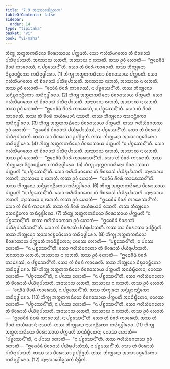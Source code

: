 ```yaml
---
title: "7.9 ᩋᨶᩣᩈᩣᨴᩮᩤᩊᩈᨠ"
tableOfContents: false
sidebar:
  order: 14
type: "tipitaka"
basket: "vi"
book: "vi-maha"
---
```



<DynamicBreadcrumb />

<Division number="318" book="vi-maha">

<Paragraph number="1469" book="vi-maha">
ᨽᩥᨠ᩠ᨡᩩ ᩋᨲ᩠ᨳᨲᨠᨳᩥᨶᩮᩣ ᨧᩦᩅᩁᩣᩈᩣᨿ ᨸᨠ᩠ᨠᨾᨲᩥ. ᩈᩮᩣ ᨻᩉᩥᩈᩦᨾᨣᨲᩮᩣ ᨲᩴ ᨧᩦᩅᩁᩣᩈᩴ ᨸᨿᩥᩁᩩᨸᩣᩈᨲᩥ. ᩋᨶᩣᩈᩣᨿ ᩃᨽᨲᩥ, ᩋᩣᩈᩣᨿ ᨶ ᩃᨽᨲᩥ. ᨲᩔ ᩑᩅᩴ ᩉᩮᩣᨲᩥ—  “ᩍᨵᩮᩅᩥᨾᩴ ᨧᩦᩅᩁᩴ ᨠᩣᩁᩮᩔᩴ, ᨶ ᨸᨧ᩠ᨧᩮᩔᨶ᩺”ᨲᩥ. ᩈᩮᩣ ᨲᩴ ᨧᩦᩅᩁᩴ ᨠᩣᩁᩮᨲᩥ. ᨲᩔ ᨽᩥᨠ᩠ᨡᩩᨶᩮᩣ ᨶᩥᨭ᩠ᨮᩣᨶᨶ᩠ᨲᩥᨠᩮᩣ ᨠᨳᩥᨶᩩᨴ᩠ᨵᩤᩁᩮᩣ. (1)
</Paragraph>

<Paragraph number="1470" book="vi-maha">
ᨽᩥᨠ᩠ᨡᩩ ᩋᨲ᩠ᨳᨲᨠᨳᩥᨶᩮᩣ ᨧᩦᩅᩁᩣᩈᩣᨿ ᨸᨠ᩠ᨠᨾᨲᩥ. ᩈᩮᩣ ᨻᩉᩥᩈᩦᨾᨣᨲᩮᩣ ᨲᩴ ᨧᩦᩅᩁᩣᩈᩴ ᨸᨿᩥᩁᩩᨸᩣᩈᨲᩥ. ᩋᨶᩣᩈᩣᨿ ᩃᨽᨲᩥ, ᩋᩣᩈᩣᨿ ᨶ ᩃᨽᨲᩥ. ᨲᩔ ᩑᩅᩴ ᩉᩮᩣᨲᩥ—  “ᨶᩮᩅᩥᨾᩴ ᨧᩦᩅᩁᩴ ᨠᩣᩁᩮᩔᩴ, ᨶ ᨸᨧ᩠ᨧᩮᩔᨶ᩺”ᨲᩥ. ᨲᩔ ᨽᩥᨠ᩠ᨡᩩᨶᩮᩣ ᩈᨶ᩠ᨶᩥᨭ᩠ᨮᩣᨶᨶ᩠ᨲᩥᨠᩮᩣ ᨠᨳᩥᨶᩩᨴ᩠ᨵᩤᩁᩮᩣ. (2)
</Paragraph>

<Paragraph number="1471" book="vi-maha">
ᨽᩥᨠ᩠ᨡᩩ ᩋᨲ᩠ᨳᨲᨠᨳᩥᨶᩮᩣ ᨧᩦᩅᩁᩣᩈᩣᨿ ᨸᨠ᩠ᨠᨾᨲᩥ. ᩈᩮᩣ ᨻᩉᩥᩈᩦᨾᨣᨲᩮᩣ ᨲᩴ ᨧᩦᩅᩁᩣᩈᩴ ᨸᨿᩥᩁᩩᨸᩣᩈᨲᩥ. ᩋᨶᩣᩈᩣᨿ ᩃᨽᨲᩥ, ᩋᩣᩈᩣᨿ ᨶ ᩃᨽᨲᩥ. ᨲᩔ ᩑᩅᩴ ᩉᩮᩣᨲᩥ—  “ᩍᨵᩮᩅᩥᨾᩴ ᨧᩦᩅᩁᩴ ᨠᩣᩁᩮᩔᩴ, ᨶ ᨸᨧ᩠ᨧᩮᩔᨶ᩺”ᨲᩥ. ᩈᩮᩣ ᨲᩴ ᨧᩦᩅᩁᩴ ᨠᩣᩁᩮᨲᩥ. ᨲᩔ ᨲᩴ ᨧᩦᩅᩁᩴ ᨠᨿᩥᩁᨾᩣᨶᩴ ᨶᩔᨲᩥ. ᨲᩔ ᨽᩥᨠ᩠ᨡᩩᨶᩮᩣ ᨶᩣᩈᨶᨶ᩠ᨲᩥᨠᩮᩣ ᨠᨳᩥᨶᩩᨴ᩠ᨵᩤᩁᩮᩣ. (3)
</Paragraph>

<Paragraph number="1472" book="vi-maha">
ᨽᩥᨠ᩠ᨡᩩ ᩋᨲ᩠ᨳᨲᨠᨳᩥᨶᩮᩣ ᨧᩦᩅᩁᩣᩈᩣᨿ ᨸᨠ᩠ᨠᨾᨲᩥ. ᨲᩔ ᨻᩉᩥᩈᩦᨾᨣᨲᩔ ᩑᩅᩴ ᩉᩮᩣᨲᩥ—  “ᩍᨵᩮᩅᩥᨾᩴ ᨧᩦᩅᩁᩣᩈᩴ ᨸᨿᩥᩁᩩᨸᩣᩈᩥᩔᩴ, ᨶ ᨸᨧ᩠ᨧᩮᩔᨶ᩺”ᨲᩥ. ᩈᩮᩣ ᨲᩴ ᨧᩦᩅᩁᩣᩈᩴ ᨸᨿᩥᩁᩩᨸᩣᩈᨲᩥ. ᨲᩔ ᩈᩣ ᨧᩦᩅᩁᩣᩈᩣ ᩏᨸᨧ᩠ᨨᩥᨩ᩠ᨩᨲᩥ. ᨲᩔ ᨽᩥᨠ᩠ᨡᩩᨶᩮᩣ ᩋᩣᩈᩣᩅᨧ᩠ᨨᩮᨴᩥᨠᩮᩣ ᨠᨳᩥᨶᩩᨴ᩠ᨵᩤᩁᩮᩣ. (4)
</Paragraph>

<Paragraph number="1473" book="vi-maha">
ᨽᩥᨠ᩠ᨡᩩ ᩋᨲ᩠ᨳᨲᨠᨳᩥᨶᩮᩣ ᨧᩦᩅᩁᩣᩈᩣᨿ ᨸᨠ᩠ᨠᨾᨲᩥ “ᨶ ᨸᨧ᩠ᨧᩮᩔᨶ᩺”ᨲᩥ. ᩈᩮᩣ ᨻᩉᩥᩈᩦᨾᨣᨲᩮᩣ ᨲᩴ ᨧᩦᩅᩁᩣᩈᩴ ᨸᨿᩥᩁᩩᨸᩣᩈᨲᩥ. ᩋᨶᩣᩈᩣᨿ ᩃᨽᨲᩥ, ᩋᩣᩈᩣᨿ ᨶ ᩃᨽᨲᩥ. ᨲᩔ ᩑᩅᩴ ᩉᩮᩣᨲᩥ—  “ᩍᨵᩮᩅᩥᨾᩴ ᨧᩦᩅᩁᩴ ᨠᩣᩁᩮᩔᨶ᩺”ᨲᩥ. ᩈᩮᩣ ᨲᩴ ᨧᩦᩅᩁᩴ ᨠᩣᩁᩮᨲᩥ. ᨲᩔ ᨽᩥᨠ᩠ᨡᩩᨶᩮᩣ ᨶᩥᨭ᩠ᨮᩣᨶᨶ᩠ᨲᩥᨠᩮᩣ ᨠᨳᩥᨶᩩᨴ᩠ᨵᩤᩁᩮᩣ. (5)
</Paragraph>

<Paragraph number="1474" book="vi-maha">
ᨽᩥᨠ᩠ᨡᩩ ᩋᨲ᩠ᨳᨲᨠᨳᩥᨶᩮᩣ ᨧᩦᩅᩁᩣᩈᩣᨿ ᨸᨠ᩠ᨠᨾᨲᩥ “ᨶ ᨸᨧ᩠ᨧᩮᩔᨶ᩺”ᨲᩥ. ᩈᩮᩣ ᨻᩉᩥᩈᩦᨾᨣᨲᩮᩣ ᨲᩴ ᨧᩦᩅᩁᩣᩈᩴ ᨸᨿᩥᩁᩩᨸᩣᩈᨲᩥ. ᩋᨶᩣᩈᩣᨿ ᩃᨽᨲᩥ, ᩋᩣᩈᩣᨿ ᨶ ᩃᨽᨲᩥ. ᨲᩔ ᩑᩅᩴ ᩉᩮᩣᨲᩥ—  “ᨶᩮᩅᩥᨾᩴ ᨧᩦᩅᩁᩴ ᨠᩣᩁᩮᩔᨶ᩺”ᨲᩥ. ᨲᩔ ᨽᩥᨠ᩠ᨡᩩᨶᩮᩣ ᩈᨶ᩠ᨶᩥᨭ᩠ᨮᩣᨶᨶ᩠ᨲᩥᨠᩮᩣ ᨠᨳᩥᨶᩩᨴ᩠ᨵᩤᩁᩮᩣ. (6)
</Paragraph>

<Paragraph number="1475" book="vi-maha">
ᨽᩥᨠ᩠ᨡᩩ ᩋᨲ᩠ᨳᨲᨠᨳᩥᨶᩮᩣ ᨧᩦᩅᩁᩣᩈᩣᨿ ᨸᨠ᩠ᨠᨾᨲᩥ “ᨶ ᨸᨧ᩠ᨧᩮᩔᨶ᩺”ᨲᩥ. ᩈᩮᩣ ᨻᩉᩥᩈᩦᨾᨣᨲᩮᩣ ᨲᩴ ᨧᩦᩅᩁᩣᩈᩴ ᨸᨿᩥᩁᩩᨸᩣᩈᨲᩥ. ᩋᨶᩣᩈᩣᨿ ᩃᨽᨲᩥ, ᩋᩣᩈᩣᨿ ᨶ ᩃᨽᨲᩥ. ᨲᩔ ᩑᩅᩴ ᩉᩮᩣᨲᩥ—  “ᩍᨵᩮᩅᩥᨾᩴ ᨧᩦᩅᩁᩴ ᨠᩣᩁᩮᩔᨶ᩺”ᨲᩥ. ᩈᩮᩣ ᨲᩴ ᨧᩦᩅᩁᩴ ᨠᩣᩁᩮᨲᩥ. ᨲᩔ ᨲᩴ ᨧᩦᩅᩁᩴ ᨠᨿᩥᩁᨾᩣᨶᩴ ᨶᩔᨲᩥ. ᨲᩔ ᨽᩥᨠ᩠ᨡᩩᨶᩮᩣ ᨶᩣᩈᨶᨶ᩠ᨲᩥᨠᩮᩣ ᨠᨳᩥᨶᩩᨴ᩠ᨵᩤᩁᩮᩣ. (7)
</Paragraph>

<Paragraph number="1476" book="vi-maha">
ᨽᩥᨠ᩠ᨡᩩ ᩋᨲ᩠ᨳᨲᨠᨳᩥᨶᩮᩣ ᨧᩦᩅᩁᩣᩈᩣᨿ ᨸᨠ᩠ᨠᨾᨲᩥ “ᨶ ᨸᨧ᩠ᨧᩮᩔᨶ᩺”ᨲᩥ. ᨲᩔ ᨻᩉᩥᩈᩦᨾᨣᨲᩔ ᩑᩅᩴ ᩉᩮᩣᨲᩥ—  “ᩍᨵᩮᩅᩥᨾᩴ ᨧᩦᩅᩁᩣᩈᩴ ᨸᨿᩥᩁᩩᨸᩣᩈᩥᩔᨶ᩺”ᨲᩥ. ᩈᩮᩣ ᨲᩴ ᨧᩦᩅᩁᩣᩈᩴ ᨸᨿᩥᩁᩩᨸᩣᩈᨲᩥ. ᨲᩔ ᩈᩣ ᨧᩦᩅᩁᩣᩈᩣ ᩏᨸᨧ᩠ᨨᩥᨩ᩠ᨩᨲᩥ. ᨲᩔ ᨽᩥᨠ᩠ᨡᩩᨶᩮᩣ ᩋᩣᩈᩣᩅᨧ᩠ᨨᩮᨴᩥᨠᩮᩣ ᨠᨳᩥᨶᩩᨴ᩠ᨵᩤᩁᩮᩣ. (8)
</Paragraph>

<Paragraph number="1477" book="vi-maha">
ᨽᩥᨠ᩠ᨡᩩ ᩋᨲ᩠ᨳᨲᨠᨳᩥᨶᩮᩣ ᨧᩦᩅᩁᩣᩈᩣᨿ ᨸᨠ᩠ᨠᨾᨲᩥ ᩋᨶᨵᩥᨭ᩠ᨮᩥᨲᩮᨶ; ᨶᩮᩅᩔ ᩉᩮᩣᨲᩥ—  “ᨸᨧ᩠ᨧᩮᩔᨶ᩺”ᨲᩥ, ᨶ ᨸᨶᩔ ᩉᩮᩣᨲᩥ—  “ᨶ ᨸᨧ᩠ᨧᩮᩔᨶ᩺”ᨲᩥ. ᩈᩮᩣ ᨻᩉᩥᩈᩦᨾᨣᨲᩮᩣ ᨲᩴ ᨧᩦᩅᩁᩣᩈᩴ ᨸᨿᩥᩁᩩᨸᩣᩈᨲᩥ. ᩋᨶᩣᩈᩣᨿ ᩃᨽᨲᩥ, ᩋᩣᩈᩣᨿ ᨶ ᩃᨽᨲᩥ. ᨲᩔ ᩑᩅᩴ ᩉᩮᩣᨲᩥ—  “ᩍᨵᩮᩅᩥᨾᩴ ᨧᩦᩅᩁᩴ ᨠᩣᩁᩮᩔᩴ, ᨶ ᨸᨧ᩠ᨧᩮᩔᨶ᩺”ᨲᩥ. ᩈᩮᩣ ᨲᩴ ᨧᩦᩅᩁᩴ ᨠᩣᩁᩮᨲᩥ. ᨲᩔ ᨽᩥᨠ᩠ᨡᩩᨶᩮᩣ ᨶᩥᨭ᩠ᨮᩣᨶᨶ᩠ᨲᩥᨠᩮᩣ ᨠᨳᩥᨶᩩᨴ᩠ᨵᩤᩁᩮᩣ. (9)
</Paragraph>

<Paragraph number="1478" book="vi-maha">
ᨽᩥᨠ᩠ᨡᩩ ᩋᨲ᩠ᨳᨲᨠᨳᩥᨶᩮᩣ ᨧᩦᩅᩁᩣᩈᩣᨿ ᨸᨠ᩠ᨠᨾᨲᩥ ᩋᨶᨵᩥᨭ᩠ᨮᩥᨲᩮᨶ; ᨶᩮᩅᩔ ᩉᩮᩣᨲᩥ—  “ᨸᨧ᩠ᨧᩮᩔᨶ᩺”ᨲᩥ, ᨶ ᨸᨶᩔ ᩉᩮᩣᨲᩥ—  “ᨶ ᨸᨧ᩠ᨧᩮᩔᨶ᩺”ᨲᩥ. ᩈᩮᩣ ᨻᩉᩥᩈᩦᨾᨣᨲᩮᩣ ᨲᩴ ᨧᩦᩅᩁᩣᩈᩴ ᨸᨿᩥᩁᩩᨸᩣᩈᨲᩥ. ᩋᨶᩣᩈᩣᨿ ᩃᨽᨲᩥ, ᩋᩣᩈᩣᨿ ᨶ ᩃᨽᨲᩥ. ᨲᩔ ᩑᩅᩴ ᩉᩮᩣᨲᩥ—  “ᨶᩮᩅᩥᨾᩴ ᨧᩦᩅᩁᩴ ᨠᩣᩁᩮᩔᩴ, ᨶ ᨸᨧ᩠ᨧᩮᩔᨶ᩺”ᨲᩥ. ᨲᩔ ᨽᩥᨠ᩠ᨡᩩᨶᩮᩣ ᩈᨶ᩠ᨶᩥᨭ᩠ᨮᩣᨶᨶ᩠ᨲᩥᨠᩮᩣ ᨠᨳᩥᨶᩩᨴ᩠ᨵᩤᩁᩮᩣ. (10)
</Paragraph>

<Paragraph number="1479" book="vi-maha">
ᨽᩥᨠ᩠ᨡᩩ ᩋᨲ᩠ᨳᨲᨠᨳᩥᨶᩮᩣ ᨧᩦᩅᩁᩣᩈᩣᨿ ᨸᨠ᩠ᨠᨾᨲᩥ ᩋᨶᨵᩥᨭ᩠ᨮᩥᨲᩮᨶ; ᨶᩮᩅᩔ ᩉᩮᩣᨲᩥ—  “ᨸᨧ᩠ᨧᩮᩔᨶ᩺”ᨲᩥ, ᨶ ᨸᨶᩔ ᩉᩮᩣᨲᩥ—  “ᨶ ᨸᨧ᩠ᨧᩮᩔᨶ᩺”ᨲᩥ. ᩈᩮᩣ ᨻᩉᩥᩈᩦᨾᨣᨲᩮᩣ ᨲᩴ ᨧᩦᩅᩁᩣᩈᩴ ᨸᨿᩥᩁᩩᨸᩣᩈᨲᩥ. ᩋᨶᩣᩈᩣᨿ ᩃᨽᨲᩥ, ᩋᩣᩈᩣᨿ ᨶ ᩃᨽᨲᩥ. ᨲᩔ ᩑᩅᩴ ᩉᩮᩣᨲᩥ—  “ᩍᨵᩮᩅᩥᨾᩴ ᨧᩦᩅᩁᩴ ᨠᩣᩁᩮᩔᩴ, ᨶ ᨸᨧ᩠ᨧᩮᩔᨶ᩺”ᨲᩥ. ᩈᩮᩣ ᨲᩴ ᨧᩦᩅᩁᩴ ᨠᩣᩁᩮᨲᩥ. ᨲᩔ ᨲᩴ ᨧᩦᩅᩁᩴ ᨠᨿᩥᩁᨾᩣᨶᩴ ᨶᩔᨲᩥ. ᨲᩔ ᨽᩥᨠ᩠ᨡᩩᨶᩮᩣ ᨶᩣᩈᨶᨶ᩠ᨲᩥᨠᩮᩣ ᨠᨳᩥᨶᩩᨴ᩠ᨵᩤᩁᩮᩣ. (11)
</Paragraph>

<Paragraph number="1480" book="vi-maha">
ᨽᩥᨠ᩠ᨡᩩ ᩋᨲ᩠ᨳᨲᨠᨳᩥᨶᩮᩣ ᨧᩦᩅᩁᩣᩈᩣᨿ ᨸᨠ᩠ᨠᨾᨲᩥ ᩋᨶᨵᩥᨭ᩠ᨮᩥᨲᩮᨶ; ᨶᩮᩅᩔ ᩉᩮᩣᨲᩥ—  “ᨸᨧ᩠ᨧᩮᩔᨶ᩺”ᨲᩥ, ᨶ ᨸᨶᩔ ᩉᩮᩣᨲᩥ—  “ᨶ ᨸᨧ᩠ᨧᩮᩔᨶ᩺”ᨲᩥ. ᨲᩔ ᨻᩉᩥᩈᩦᨾᨣᨲᩔ ᩑᩅᩴ ᩉᩮᩣᨲᩥ—  “ᩍᨵᩮᩅᩥᨾᩴ ᨧᩦᩅᩁᩣᩈᩴ ᨸᨿᩥᩁᩩᨸᩣᩈᩥᩔᩴ, ᨶ ᨸᨧ᩠ᨧᩮᩔᨶ᩺”ᨲᩥ. ᩈᩮᩣ ᨲᩴ ᨧᩦᩅᩁᩣᩈᩴ ᨸᨿᩥᩁᩩᨸᩣᩈᨲᩥ. ᨲᩔ ᩈᩣ ᨧᩦᩅᩁᩣᩈᩣ ᩏᨸᨧ᩠ᨨᩥᨩ᩠ᨩᨲᩥ. ᨲᩔ ᨽᩥᨠ᩠ᨡᩩᨶᩮᩣ ᩋᩣᩈᩣᩅᨧ᩠ᨨᩮᨴᩥᨠᩮᩣ ᨠᨳᩥᨶᩩᨴ᩠ᨵᩤᩁᩮᩣ. (12)

</Paragraph>
</Division>

<Paragraph number="1481" type="center" book="vi-maha">
ᩋᨶᩣᩈᩣᨴᩮᩤᩊᩈᨠᩴ ᨶᩥᨭ᩠ᨮᩥᨲᩴ.
</Paragraph>